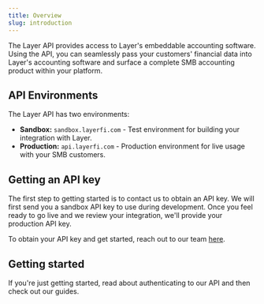 ```yaml
---
title: Overview
slug: introduction
---
```



The Layer API provides access to Layer's embeddable accounting software. Using the API, you can seamlessly pass your customers' financial data into Layer's accounting software and surface a complete SMB accounting product within your platform.

## API Environments

The Layer API has two environments:
- **Sandbox:** `sandbox.layerfi.com` - Test environment for building your integration with Layer.
- **Production:** `api.layerfi.com` - Production environment for live usage with your SMB customers.

## Getting an API key

The first step to getting started is to contact us to obtain an API key. We will first send you a sandbox API key to use during development. Once you feel ready to go live and we review your integration, we'll provide your production API key.

To obtain your API key and get started, reach out to our team [here](https://layerfi.com/#contact-form).

## Getting started

If you're just getting started, read about authenticating to our API and then check out our guides. 
